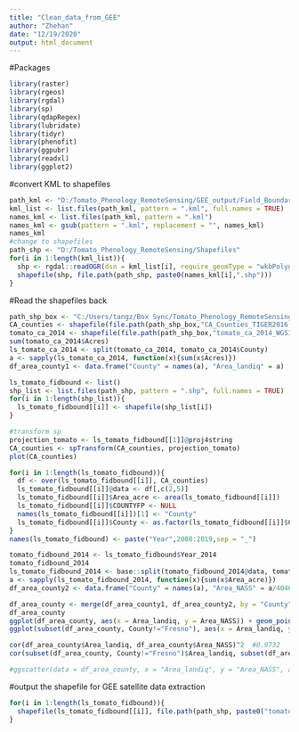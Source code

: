 ```yaml
---
title: "Clean_data_from_GEE"
author: "Zhehan"
date: "12/19/2020"
output: html_document
---
```


#Packages
```r
library(raster)
library(rgeos)
library(rgdal)
library(sp)
library(qdapRegex)
library(lubridate)
library(tidyr)
library(phenofit)
library(ggpubr)
library(readxl)
library(ggplot2)
```

#convert KML to shapefiles
```r
path_kml <- "D:/Tomato_Phenology_RemoteSensing/GEE_output/Field_Boundary"
kml_list <- list.files(path_kml, pattern = ".kml", full.names = TRUE)
names_kml <- list.files(path_kml, pattern = ".kml")
names_kml <- gsub(pattern = ".kml", replacement = "", names_kml)
names_kml
#change to shapefiles
path_shp <- "D:/Tomato_Phenology_RemoteSensing/Shapefiles"
for(i in 1:length(kml_list)){
  shp <- rgdal::readOGR(dsn = kml_list[i], require_geomType = "wkbPolygon")
  shapefile(shp, file.path(path_shp, paste0(names_kml[i],".shp")))
}


```

#Read the shapefiles back
```r
path_shp_box <- "C:/Users/tangz/Box Sync/Tomato_Phenology_RemoteSensing/Shapefiles"
CA_counties <- shapefile(file.path(path_shp_box,"CA_Counties_TIGER2016.shp"))
tomato_ca_2014 <- shapefile(file.path(path_shp_box,"tomato_ca_2014_WGS1984.shp"))
sum(tomato_ca_2014$Acres)
ls_tomato_ca_2014 <- split(tomato_ca_2014, tomato_ca_2014$County)
a <- sapply(ls_tomato_ca_2014, function(x){sum(x$Acres)})
df_area_county1 <- data.frame("County" = names(a), "Area_landiq" = a)

ls_tomato_fidbound <- list()
shp_list <- list.files(path_shp, pattern = ".shp", full.names = TRUE)
for(i in 1:length(shp_list)){
  ls_tomato_fidbound[[i]] <- shapefile(shp_list[i])
}

#transform sp
projection_tomato <- ls_tomato_fidbound[[1]]@proj4string
CA_counties <- spTransform(CA_counties, projection_tomato)
plot(CA_counties)

for(i in 1:length(ls_tomato_fidbound)){
  df <- over(ls_tomato_fidbound[[i]], CA_counties)
  ls_tomato_fidbound[[i]]@data <- df[,c(2,5)]
  ls_tomato_fidbound[[i]]$Area_acre <- area(ls_tomato_fidbound[[i]])
  ls_tomato_fidbound[[i]]$COUNTYFP <- NULL
  names(ls_tomato_fidbound[[i]])[1] <- "County"
  ls_tomato_fidbound[[i]]$County <- as.factor(ls_tomato_fidbound[[i]]$County)
}
names(ls_tomato_fidbound) <- paste("Year",2008:2019,sep = "_")

tomato_fidbound_2014 <- ls_tomato_fidbound$Year_2014
tomato_fidbound_2014
ls_tomato_fidbound_2014 <- base::split(tomato_fidbound_2014@data, tomato_fidbound_2014@data$County)
a <- sapply(ls_tomato_fidbound_2014, function(x){sum(x$Area_acre)})
df_area_county2 <- data.frame("County" = names(a), "Area_NASS" = a/4046.8564224)

df_area_county <- merge(df_area_county1, df_area_county2, by = "County")
df_area_county
ggplot(df_area_county, aes(x = Area_landiq, y = Area_NASS)) + geom_point() + geom_abline(slope = 1, intercept = 0, color = "red") + xlim(0,110000) + ylim(0,110000) + xlab("Area LandIQ (Acres)") + ylab("Area NASS+BND (Acres)") + theme_bw() + geom_smooth(method = "lm", se = FALSE, col = "blue")
ggplot(subset(df_area_county, County!="Fresno"), aes(x = Area_landiq, y = Area_NASS)) + geom_point() + geom_abline(slope = 1, intercept = 0, color = "red") + xlim(0,45000) + ylim(0,45000) + xlab("Area LandIQ (Acres)") + ylab("Area NASS+BND (Acres)") + theme_bw() + geom_smooth(method = "lm", se = FALSE, col = "blue")

cor(df_area_county$Area_landiq, df_area_county$Area_NASS)^2  #0.9732
cor(subset(df_area_county, County!="Fresno")$Area_landiq, subset(df_area_county, County!="Fresno")$Area_NASS)^2  #0.9359

#ggscatter(data = df_area_county, x = "Area_landiq", y = "Area_NASS", add = "reg.line")
```

#output the shapefile for GEE satellite data extraction 
```r
for(i in 1:length(ls_tomato_fidbound)){
  shapefile(ls_tomato_fidbound[[i]], file.path(path_shp, paste0("tomato_fidbound_",2007+i,"_gee.shp")))
}
```

